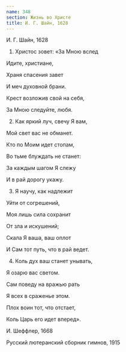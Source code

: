 ```yaml
---
name: 348
section: Жизнь во Христе
title: И. Г. Шайн, 1628
---
```

И. Г. Шайн, 1628


1. Христос зовет: «За Мною вслед

Идите, христиане,

Храня спасения завет

И меч духовной брани.

Крест возложив свой на себя,

За Мною следуйте, любя.


2. Как яркий луч, свечу Я вам,

Мой свет вас не обманет.

Кто по Моим идет стопам,

Во тьме блуждать не станет:

За каждым шагом Я слежу

И в рай дорогу укажу.


3. Я научу, как надлежит

Уйти от согрешений,

Моя лишь сила сохранит

От зла и искушений;

Скала Я ваша, ваш оплот

И Сам тот путь, что в рай ведет.


4. Коль дух ваш станет унывать,

Я озарю вас светом.

Сам поведу на вражью рать

Я всех в сраженье этом.

Плох воин тот, что отстает,

Коль Царь его идет вперед».


И. Шеффлер, 1668

Русский лютеранский сборник гимнов, 1915